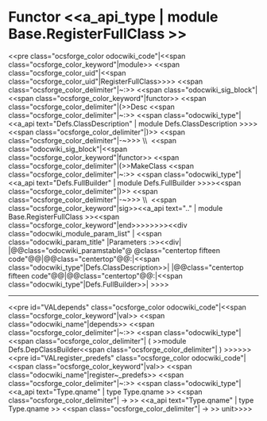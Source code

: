 =Functor <<a_api_type | module Base.RegisterFullClass >> =
<<pre class="ocsforge_color odocwiki_code"|<<span class="ocsforge_color_keyword"|module>> <<span class="ocsforge_color_uid"|<<span class="ocsforge_color_uid"|RegisterFullClass>>>> <<span class="ocsforge_color_delimiter"|~:>> <<span class="odocwiki_sig_block"|<<span class="ocsforge_color_keyword"|functor>> <<span class="ocsforge_color_delimiter"|(>>Desc <<span class="ocsforge_color_delimiter"|~:>> <<span class="odocwiki_type"|<<a_api text="Defs.ClassDescription" | module Defs.ClassDescription >>>><<span class="ocsforge_color_delimiter"|)>> <<span class="ocsforge_color_delimiter"|-~>>> \\  <<span class="odocwiki_sig_block"|<<span class="ocsforge_color_keyword"|functor>> <<span class="ocsforge_color_delimiter"|(>>MakeClass <<span class="ocsforge_color_delimiter"|~:>> <<span class="odocwiki_type"|<<a_api text="Defs.FullBuilder" | module Defs.FullBuilder >>>><<span class="ocsforge_color_delimiter"|)>> <<span class="ocsforge_color_delimiter"|-~>>> \\  <<span class="ocsforge_color_keyword"|sig>><<a_api text=".." | module Base.RegisterFullClass >><<span class="ocsforge_color_keyword"|end>>>>>>>><<div class="odocwiki_module_param_list" | <<span class="odocwiki_param_title" |Parameters :>><<div|
|@@class="odocwiki_paramstable"@ @class="centertop fifteen code"@@{{{Desc}}}|@@class="centertop"@@:|<<span class="odocwiki_type"|Defs.ClassDescription>>|
|@@class="centertop fifteen code"@@{{{MakeClass}}}|@@class="centertop"@@:|<<span class="odocwiki_type"|Defs.FullBuilder>>|
>>>>

----
<<pre id="VALdepends" class="ocsforge_color odocwiki_code"|<<span class="ocsforge_color_keyword"|val>> <<span class="odocwiki_name"|depends>> <<span class="ocsforge_color_delimiter"|~:>> <<span class="odocwiki_type"|<<span class="ocsforge_color_delimiter"| ( >>module Defs.DepClassBuilder<<span class="ocsforge_color_delimiter"| ) >>>>>><<pre id="VALregister_predefs" class="ocsforge_color odocwiki_code"|<<span class="ocsforge_color_keyword"|val>> <<span class="odocwiki_name"|register~_predefs>> <<span class="ocsforge_color_delimiter"|~:>> <<span class="odocwiki_type"|<<a_api text="Type.qname" | type Type.qname >> <<span class="ocsforge_color_delimiter"| -> >> <<a_api text="Type.qname" | type Type.qname >> <<span class="ocsforge_color_delimiter"| -> >> unit>>>>